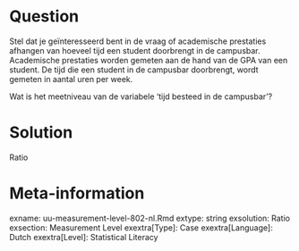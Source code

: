 Question
========
  
Stel dat je geïnteresseerd bent in de vraag of academische prestaties afhangen van hoeveel tijd een student doorbrengt in de campusbar. Academische prestaties worden gemeten aan de hand van de GPA van een student. De tijd die een student in de campusbar doorbrengt, wordt gemeten in aantal uren per week.

Wat is het meetniveau van de variabele ‘tijd besteed in de campusbar’?

Solution
========
  
Ratio

Meta-information
================
exname: uu-measurement-level-802-nl.Rmd
extype: string
exsolution: Ratio
exsection: Measurement Level
exextra[Type]: Case
exextra[Language]: Dutch
exextra[Level]: Statistical Literacy
